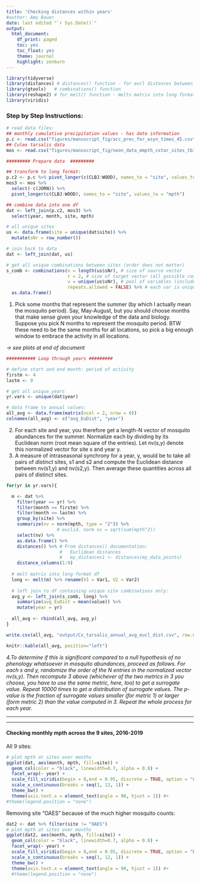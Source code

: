 ---
title: 'Checking distances within years'
#author: Amy Bauer
date: last edited "`r Sys.Date()`"
output:
  html_document:
    df_print: paged
    toc: yes
    toc_float: yes
    theme: journal
    highlight: zenburn
---

```{r read libraries, include= F}

library(tidyverse)
library(distances) # distances() function - for eucl distances between sites
library(gtools)   # combinations() function
library(reshape2) # for melt() function - melts matrix into long format df
library(viridis)
```

### Step by Step Instructions:

```{r prep data, echo = F, message=F, warning=F}
# read data files:
## monthly cumulative precipitation values - has date information
p.c <- read.csv("figures/manuscript_fig/acc_prec_for_wsyn_times_45.csv")
## Culex tarsalis data
mos <- read.csv("figures/manuscript_fig/neon_data_mmpth_cxtar_sites_tbin_wide_red_13_jun_23_filled.csv")

######### Prepare data  #########

## transform to long format:
p.c2 <- p.c %>% pivot_longer(c(CLBJ:WOOD), names_to = "site", values_to = "prcp_cum")
mos3 <- mos %>% 
  select(-c(JORN)) %>% 
  pivot_longer(c(CLBJ:WOOD), names_to = "site", values_to = "mpth")

## combine data into one df
dat <- left_join(p.c2, mos3) %>% 
  select(year, month, site, mpth)

# all unique sites
us <- data.frame(site = unique(dat$site)) %>%   
  mutate(sNr = row_number())

# join back to data
dat <- left_join(dat, us)

# get all unique combinations between sites (order does not matter)
s_comb <- combinations(n = length(us$sNr), # size of source vector 
                       r = 2, # size of target vector (all possible combinations of n variables)
                       v = unique(us$sNr), # pool of variables (included variables)
                       repeats.allowed = FALSE) %>% # each var is unique in pool, no replacements 
  as.data.frame()
```

1.  Pick some months that represent the summer (by which I actually mean the mosquito period). Say, May-August, but you should choose months that make sense given your knowledge of the data and biology. Suppose you pick N months to represent the mosquito period. BTW these need to be the same months for all locations, so pick a big enough window to embrace the activity in all locations.

  *-> see plots at end of document*

```{r get annual values, message=F, warning=F}
########### Loop through years #########

# define start and end month: period of activity
firstm <- 4
lastm <- 9

# get all unique years
yr.vars <- unique(dat$year)

# data frame to annual values:
all_avg <- data.frame(matrix(ncol = 2, nrow = 0))
colnames(all_avg) <- c("avg_EuDist", "year")
```

2.  For each site and year, you therefore get a length-N vector of mosquito abundances for the summer. Normalize each by dividing by its Euclidean norm (root mean square of the entries). Let nv(s,y) denote this normalized vector for site s and year y.
3.  A measure of intraseasonal synchrony for a year, y, would be to take all pairs of *distinct* sites, s1 and s2 and compute the Euclidean distance between nv(s1,y) and nv(s2,y). Then average these quantities across all pairs of distinct sites.

```{r get annual values loop, message=F, warning=F}

for(yr in yr.vars){

  m <- dat %>% 
    filter(year == yr) %>% 
    filter(month >= firstm) %>% 
    filter(month <= lastm) %>% 
    group_by(site) %>% 
    summarize(nv = norm(mpth, type = "2")) %>%  
                   # euclid. norm nv = sqrt(sum(mpth^2))
    select(nv) %>% 
    as.data.frame() %>% 
    distances() %>% # From distances() documentation:
                    #   Euclidean distances
                    #   my_distances1 <- distances(my_data_points)
    distance_columns(1:9) 
  
  # melt matrix into long-format df
  long <- melt(m) %>% rename(V1 = Var1, V2 = Var2) 
  
  # left join to df containing unique site combinations only:
  avg_y <- left_join(s_comb, long) %>% 
    summarize(avg_EuDist = mean(value)) %>% 
    mutate(year = yr)
  
  all_avg <- rbind(all_avg, avg_y)
}

write.csv(all_avg, "output/Cx_tarsalis_annual_avg_eucl_dist.csv", row.names = F)
```

```{r annual values, echo = F, warning=F, message=F}
knitr::kable(all_avg, position="left")
```

*4.To determine if this is significant compared to a null hypothesis of no phenology whatsoever in mosquito abundances, proceed as follows. For each s and y, randomize the order of the N entries in the normalized vector nv(s,y). Then recompute 3 above (whichever of the two metrics in 3 you choose, you have to use the same metric, here, too) to get a surrogate value. Repeat 10000 times to get a distribution of surrogate values. The p-value is the fraction of surrogate values smaller (for metric 1) or larger (form metric 2) than the value computed in 3. Repeat the whole process for each year.*

___
___

#### Checking monthly mpth across the 9 sites, 2016-2019

All 9 sites:

```{r plot yearly mpth by site over month I, echo=F}
# plot mpth at sites over months
ggplot(dat, aes(month, mpth, fill=site)) +
  geom_col(color = "black", linewidth=0.7, alpha = 0.8) +
  facet_wrap(~ year) +
  scale_fill_viridis(begin = 0,end = 0.95, discrete = TRUE, option = "C") +
  scale_x_continuous(breaks = seq(1, 12, 1)) +
  theme_bw() +
  theme(axis.text.x = element_text(angle = 90, hjust = 1)) #+
#theme(legend.position = "none")
```

Removing site "OAES" because of the much higher mosquito counts:

```{r plot yearly mpth by site over month II, echo=F}
dat2 <- dat %>% filter(site != "OAES")
# plot mpth at sites over months
ggplot(dat2, aes(month, mpth, fill=site)) +
  geom_col(color = "black", linewidth=0.7, alpha = 0.8) +
  facet_wrap(~ year) +
  scale_fill_viridis(begin = 0,end = 0.95, discrete = TRUE, option = "D") +
  scale_x_continuous(breaks = seq(1, 12, 1)) +
  theme_bw() +
  theme(axis.text.x = element_text(angle = 90, hjust = 1)) #+
  #theme(legend.position = "none")
```
